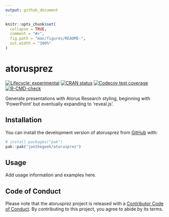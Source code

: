 ```yaml
---
output: github_document
---
```


<!-- README.md is generated from README.Rmd. Please edit that file -->

```r
knitr::opts_chunk$set(
  collapse = TRUE,
  comment = "#>",
  fig.path = "man/figures/README-",
  out.width = "100%"
)
```

# atorusprez

<!-- badges: start -->
[![Lifecycle: experimental](https://img.shields.io/badge/lifecycle-experimental-orange.svg)](https://lifecycle.r-lib.org/articles/stages.html#experimental)
[![CRAN status](https://www.r-pkg.org/badges/version/atorusprez)](https://CRAN.R-project.org/package=atorusprez)
[![Codecov test coverage](https://codecov.io/gh/jonthegeek/atorusprez/graph/badge.svg)](https://app.codecov.io/gh/jonthegeek/atorusprez)
[![R-CMD-check](https://github.com/jonthegeek/atorusprez/actions/workflows/R-CMD-check.yaml/badge.svg)](https://github.com/jonthegeek/atorusprez/actions/workflows/R-CMD-check.yaml)
<!-- badges: end -->

Generate presentations with Atorus Research styling, beginning with 'PowerPoint' but eventually expanding to 'reveal.js'.

## Installation

You can install the development version of atorusprez from [GitHub](https://github.com/) with:

``` r
# install.packages("pak")
pak::pak("jonthegeek/atorusprez")
```

## Usage

Add usage information and examples here.

## Code of Conduct

Please note that the atorusprez project is released with a [Contributor Code of Conduct](https://jonthegeek.github.io/atorusprez/CODE_OF_CONDUCT.html). By contributing to this project, you agree to abide by its terms.
